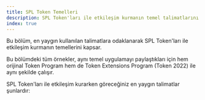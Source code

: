 ```yaml
---
title: SPL Token Temelleri
description: SPL Token'ları ile etkileşim kurmanın temel talimatlarını öğrenin.
index: true
---
```


Bu bölüm, en yaygın kullanılan talimatlara odaklanarak SPL Token'ları ile
etkileşim kurmanın temellerini kapsar.

Bu bölümdeki tüm örnekler, aynı temel uygulamayı paylaştıkları için hem orijinal
Token Program hem de Token Extensions Program (Token 2022) ile aynı şekilde
çalışır.

SPL Token'ları ile etkileşim kurarken göreceğiniz en yaygın talimatlar
şunlardır:

